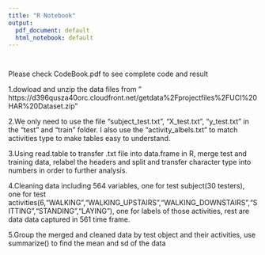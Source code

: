 ```yaml
---
title: "R Notebook"
output:
  pdf_document: default
  html_notebook: default
---
```


```r
```


```r

```
Please check CodeBook.pdf to see complete code and result

1.dowload and unzip the data files from " 
https://d396qusza40orc.cloudfront.net/getdata%2Fprojectfiles%2FUCI%20HAR%20Dataset.zip"

2.We only need to use the file "subject_test.txt", "X_test.txt", "y_test.txt" in the "test" and "train"
folder. I also use the "activity_albels.txt" to match activities type to make tables easy to understand.

3.Using read.table to transfer .txt file into data.frame in R, merge test and training data, relabel the headers and split and transfer character type into numbers in order to further analysis.

4.Cleaning data including 564 variables, one for test subject(30 testers), one for test   activities(6,"WALKING","WALKING_UPSTAIRS","WALKING_DOWNSTAIRS","SITTING","STANDING","LAYING"),
one for labels of those activities, rest are data  data captured in 561 time frame.

5.Group the merged and cleaned data by test object and their activities, use summarize() to find the mean and sd of the data






